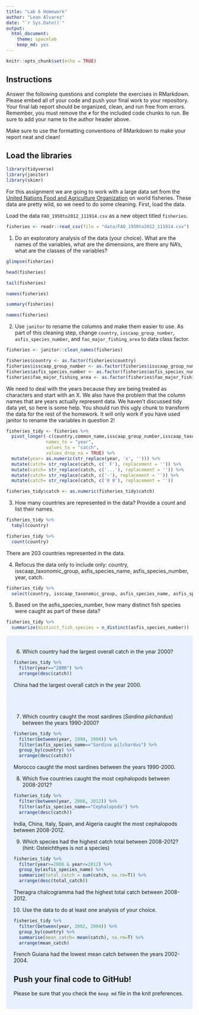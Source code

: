 ```yaml
---
title: "Lab 6 Homework"
author: "Lean Alvarez"
date: "`r Sys.Date()`"
output:
  html_document: 
    theme: spacelab
    keep_md: yes
---
```


```r
knitr::opts_chunk$set(echo = TRUE)
```


## Instructions
Answer the following questions and complete the exercises in RMarkdown. Please embed all of your code and push your final work to your repository. Your final lab report should be organized, clean, and run free from errors. Remember, you must remove the `#` for the included code chunks to run. Be sure to add your name to the author header above.  

Make sure to use the formatting conventions of RMarkdown to make your report neat and clean!  

## Load the libraries
```r
library(tidyverse)
library(janitor)
library(skimr)
```

For this assignment we are going to work with a large data set from the [United Nations Food and Agriculture Organization](http://www.fao.org/about/en/) on world fisheries. These data are pretty wild, so we need to do some cleaning. First, load the data.  

Load the data `FAO_1950to2012_111914.csv` as a new object titled `fisheries`.
```r
fisheries <- readr::read_csv(file = "data/FAO_1950to2012_111914.csv")
```
1. Do an exploratory analysis of the data (your choice). What are the names of the variables, what are the dimensions, are there any NA's, what are the classes of the variables?  
```r
glimpse(fisheries)
```

```r
head(fisheries)
```

```r
tail(fisheries)
```

```r
names(fisheries)
```

```r
summary(fisheries)
```


```r
names(fisheries)
```



2. Use `janitor` to rename the columns and make them easier to use. As part of this cleaning step, change `country`, `isscaap_group_number`, `asfis_species_number`, and `fao_major_fishing_area` to data class factor. 
```r
fisheries <- janitor::clean_names(fisheries)
```

```r
fisheries$country <- as.factor(fisheries$country)
fisheries$isscaap_group_number <- as.factor(fisheries$isscaap_group_number) 
fisheries$asfis_species_number <- as.factor(fisheries$asfis_species_number) 
fisheries$fao_major_fishing_area <- as.factor(fisheries$fao_major_fishing_area)
```



We need to deal with the years because they are being treated as characters and start with an X. We also have the problem that the column names that are years actually represent data. We haven't discussed tidy data yet, so here is some help. You should run this ugly chunk to transform the data for the rest of the homework. It will only work if you have used janitor to rename the variables in question 2!
```r
fisheries_tidy <- fisheries %>% 
  pivot_longer(-c(country,common_name,isscaap_group_number,isscaap_taxonomic_group,asfis_species_number,asfis_species_name,fao_major_fishing_area,measure),
               names_to = "year",
               values_to = "catch",
               values_drop_na = TRUE) %>% 
  mutate(year= as.numeric(str_replace(year, 'x', ''))) %>% 
  mutate(catch= str_replace(catch, c(' F'), replacement = '')) %>% 
  mutate(catch= str_replace(catch, c('...'), replacement = '')) %>% 
  mutate(catch= str_replace(catch, c('-'), replacement = '')) %>% 
  mutate(catch= str_replace(catch, c('0 0'), replacement = ''))

fisheries_tidy$catch <- as.numeric(fisheries_tidy$catch)
```

3. How many countries are represented in the data? Provide a count and list their names.
```r
fisheries_tidy %>% 
  tabyl(country)
```

```r
fisheries_tidy %>% 
  count(country)
```
There are 203 countries represented in the data.



4. Refocus the data only to include only: country, isscaap_taxonomic_group, asfis_species_name, asfis_species_number, year, catch.
```r
fisheries_tidy %>% 
  select(country, isscaap_taxonomic_group, asfis_species_name, asfis_species_number, year, catch)
```

5. Based on the asfis_species_number, how many distinct fish species were caught as part of these data?
```r
fisheries_tidy %>% 
  summarize(distinct_fish_species = n_distinct(asfis_species_number))
```
<style>
div.blue { background-color:#e6f0ff; border-radius: 5px; padding: 20px;}
</style>
<div class = "blue">

6. Which country had the largest overall catch in the year 2000?
```r
fisheries_tidy %>% 
  filter(year=="2000") %>% 
  arrange(desc(catch))
```
China had the largest overall catch in the year 2000.
</div>

<style>
div.blue { background-color:#e6f0ff; border-radius: 5px; padding: 20px;}
</style>
<div class = "blue">

7. Which country caught the most sardines (_Sardina pilchardus_) between the years 1990-2000?
```r
fisheries_tidy %>% 
  filter(between(year, 1990, 2000)) %>% 
  filter(asfis_species_name=="Sardina pilchardus") %>% 
  group_by(country) %>% 
  arrange(desc(catch))
```
Morocco caught the most sardines between the years 1990-2000.


8. Which five countries caught the most cephalopods between 2008-2012?
```r
fisheries_tidy %>% 
  filter(between(year, 2008, 2012)) %>%
  filter(asfis_species_name=="Cephalopoda") %>%
  arrange(desc(catch))
```
India, China, Italy, Spain, and Algeria caught the most cephalopods between 2008-2012.


9. Which species had the highest catch total between 2008-2012? (hint: Osteichthyes is not a species)
```r
fisheries_tidy %>% 
  filter(year>=2008 & year<=2012) %>% 
  group_by(asfis_species_name) %>% 
  summarize(total_catch = sum(catch, na.rm=T)) %>% 
  arrange(desc(total_catch))
```
Theragra chalcogramma had the highest total catch between 2008-2012.


10. Use the data to do at least one analysis of your choice.
```r
fisheries_tidy %>% 
  filter(between(year, 2002, 2004)) %>% 
  group_by(country) %>% 
  summarise(mean_catch= mean(catch), na.rm=T) %>% 
  arrange(mean_catch)
```
French Guiana had the lowest mean catch between the years 2002-2004.

## Push your final code to GitHub!
Please be sure that you check the `keep md` file in the knit preferences.   